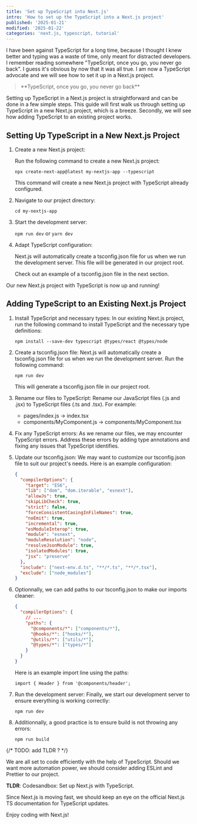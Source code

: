 ```yaml
---
title: 'Set up TypeScript into Next.js'
intro: 'How to set up the TypeScript into a Next.js project'
published: '2025-01-21'
modified: '2025-01-22'
categories: 'next.js, typescript, tutorial'
---
```



I have been against TypeScript for a long time, because I thought I knew better and typing was a waste of time, only meant for distracted developers. I remember reading somewhere "TypeScript, once you go, you never go back". I guess it's obvious by now that it was all true. I am now a TypeScript advocate and we will see how to set it up in a Next.js project.

<blockquote>**TypeScript, once you go, you never go back**</blockquote>

Setting up TypeScript in a Next.js project is straightforward and can be done in a few simple steps. This guide will first walk us through setting up TypeScript in a new Next.js project, which is a breeze. Secondly, we will see how adding TypeScript to an existing project works.

## Setting Up TypeScript in a New Next.js Project

1. Create a new Next.js project:

   Run the following command to create a new Next.js project:

   `npx create-next-app@latest my-nextjs-app --typescript`

   This command will create a new Next.js project with TypeScript already configured.

2. Navigate to our project directory:

   `cd my-nextjs-app`

3. Start the development server:

   `npm run dev` or `yarn dev`

4. Adapt TypeScript configuration:

   Next.js will automatically create a tsconfig.json file for us when we run the development server. This file will be generated in our project root.

   Check out an example of a tsconfig.json file in the next section.

Our new Next.js project with TypeScript is now up and running!

## Adding TypeScript to an Existing Next.js Project

1. Install TypeScript and necessary types: In our existing Next.js project, run the following command to install TypeScript and the necessary type definitions:

   `npm install --save-dev typescript @types/react @types/node`

2. Create a tsconfig.json file: Next.js will automatically create a tsconfig.json file for us when we run the development server. Run the following command:

   `npm run dev`

   This will generate a tsconfig.json file in our project root.

3. Rename our files to TypeScript: Rename our JavaScript files (.js and .jsx) to TypeScript files (.ts and .tsx). For example:

   - pages/index.js -> index.tsx
   - components/MyComponent.js -> components/MyComponent.tsx

4. Fix any TypeScript errors: As we rename our files, we may encounter TypeScript errors. Address these errors by adding type annotations and fixing any issues that TypeScript identifies.

5. Update our tsconfig.json: We may want to customize our tsconfig.json file to suit our project's needs. Here is an example configuration:

   ```json
   {
     "compilerOptions": {
       "target": "ES6",
       "lib": ["dom", "dom.iterable", "esnext"],
       "allowJs": true,
       "skipLibCheck": true,
       "strict": false,
       "forceConsistentCasingInFileNames": true,
       "noEmit": true,
       "incremental": true,
       "esModuleInterop": true,
       "module": "esnext",
       "moduleResolution": "node",
       "resolveJsonModule": true,
       "isolatedModules": true,
       "jsx": "preserve"
     },
     "include": ["next-env.d.ts", "**/*.ts", "**/*.tsx"],
     "exclude": ["node_modules"]
   }
   ```

6. Optionnally, we can add paths to our tsconfig.json to make our imports cleaner:

   ```json
   {
     "compilerOptions": {
       // ...
       "paths": {
         "@components/*": ["components/*"],
         "@hooks/*": ["hooks/*"],
         "@utils/*": ["utils/*"],
         "@types/*": ["types/*"]
       }
     }
   }
   ```

   Here is an example import line using the paths:

   `import { Header } from '@components/header';`

7. Run the development server: Finally, we start our development server to ensure everything is working correctly:

   `npm run dev`

8. Additionnally, a good practice is to ensure build is not throwing any errors:

   `npm run build`

{/* TODO: add TLDR ? */}

We are all set to code efficiently with the help of TypeScript. Should we want more automation power, we should consider <Linkk href="/blog/set-up-eslint-into-nextjs">adding ESLint and Prettier to our project</Linkk>.

**TLDR**: <Linkk href="https://codesandbox.io/p/devbox/setup-nextjs-typescript-mn8cd3">Codesandbox: Set up Next.js with TypeScript</Linkk>.

Since Next.js is moving fast, we should keep an eye on the <Linkk href="https://nextjs.org/docs/pages/api-reference/config/typescript">official Next.js TS documentation</Linkk> for TypeScript updates.

Enjoy coding with Next.js!


